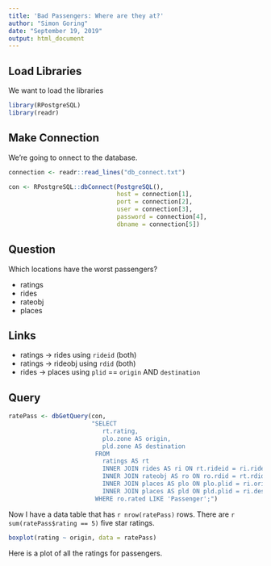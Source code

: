 ```yaml
---
title: 'Bad Passengers: Where are they at?'
author: "Simon Goring"
date: "September 19, 2019"
output: html_document
---
```


## Load Libraries

We want to load the libraries

```r
library(RPostgreSQL)
library(readr)

```

## Make Connection

We're going to onnect to the database.

```r
connection <- readr::read_lines("db_connect.txt")

con <- RPostgreSQL::dbConnect(PostgreSQL(),
                              host = connection[1],
                              port = connection[2],
                              user = connection[3],
                              password = connection[4],
                              dbname = connection[5])

```

## Question

Which locations have the worst passengers?

* ratings
* rides
* rateobj
* places

## Links

* ratings -> rides using `rideid` (both)
* ratings -> rideobj using `rdid` (both)
* rides -> places using `plid` == `origin` AND `destination`

## Query

```r

ratePass <- dbGetQuery(con,
                       "SELECT
                          rt.rating,
                          plo.zone AS origin,
                          pld.zone AS destination
                        FROM
                          ratings AS rt
                          INNER JOIN rides AS ri ON rt.rideid = ri.rideid
                          INNER JOIN rateobj AS ro ON ro.rdid = rt.rdid
                          INNER JOIN places AS plo ON plo.plid = ri.origin
                          INNER JOIN places AS pld ON pld.plid = ri.destination
                        WHERE ro.rated LIKE 'Passenger';")
```

Now I have a data table that has `r nrow(ratePass)` rows.  There are `r sum(ratePass$rating == 5)` five star ratings.

```r
boxplot(rating ~ origin, data = ratePass)
```

Here is a plot of all the ratings for passengers.

